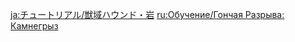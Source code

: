 {{Tutorial
|title    = Rockfond Rifthound
|subtitle = New Entry
|type     = Enemies
|icon     = Icon Tutorial Monster.png
|about    = Rockfond Rifthound
|image1   = Tutorial Enemies Rockfond Rifthound.png
|text1    = This is the mature form of a Rifthound Whelp... or so it would seem. However, these monsters do not have natural life cycles, and their growth remains a mystery. The Rifthound attacks can apply stacks of the "Corrosion" status, which will cause all characters in the party to {{Color|help|continually lose HP}}. Additionally, when they take elemental damage from their respective element, Rifthounds will enter an Elemental Devourer state that will allow them {{Color|help|to fight more fiercely at the cost of lessened RES to that particular element}}.
|sort     = 2209
}}

[[ja:チュートリアル/獣域ハウンド・岩]]
[[ru:Обучение/Гончая Разрыва: Камнегрыз]]